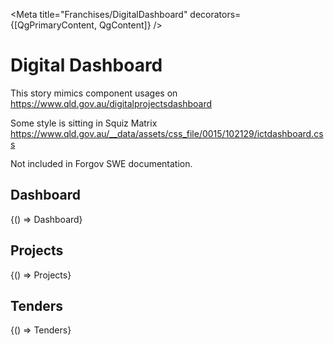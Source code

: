 



<Meta title="Franchises/DigitalDashboard" decorators={[QgPrimaryContent, QgContent]} />

# Digital Dashboard

This story mimics component usages on https://www.qld.gov.au/digitalprojectsdashboard

Some style is sitting in Squiz Matrix https://www.qld.gov.au/__data/assets/css_file/0015/102129/ictdashboard.css

Not included in Forgov SWE documentation.

## Dashboard

<Canvas sourceState="open">
  <Story name="Dashboard" parameters={getDecoratedParameters(Dashboard)}>
    {() => Dashboard}
  </Story>
</Canvas>

## Projects

<Canvas sourceState="open">
  <Story name="Projects">
    {() => Projects}
  </Story>
</Canvas>

## Tenders

<Canvas withSource="open">
  <Story name="Tenders" parameters={getDecoratedParameters(Tenders)}>
    {() => Tenders}
  </Story>
</Canvas>
